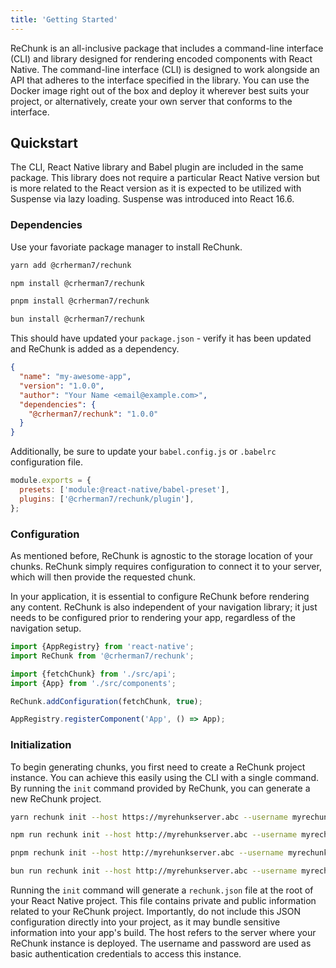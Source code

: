 ```yaml
---
title: 'Getting Started'
---
```


ReChunk is an all-inclusive package that includes a command-line interface (CLI) and library designed for rendering encoded components with React Native. The command-line interface (CLI) is designed to work alongside an API that adheres to the interface specified in the library. You can use the Docker image right out of the box and deploy it wherever best suits your project, or alternatively, create your own server that conforms to the interface.

## Quickstart

The CLI, React Native library and Babel plugin are included in the same package. This library does not require a particular React Native version but is more related to the React version as it is expected to be utilized with Suspense via lazy loading. Suspense was introduced into React 16.6.

### Dependencies

Use your favoriate package manager to install ReChunk.


<Tabs>
<TabItem label="yarn">

```sh
yarn add @crherman7/rechunk
```

</TabItem>
<TabItem label="npm">

```sh
npm install @crherman7/rechunk
```

</TabItem>
<TabItem label="pnpm">

```sh
pnpm install @crherman7/rechunk
```

</TabItem>
<TabItem label="bun">

```sh
bun install @crherman7/rechunk
```

</TabItem>
</Tabs>

This should have updated your `package.json` - verify it has been updated and ReChunk is added as a dependency.

```json ins={6} title="package.json"
{
  "name": "my-awesome-app",
  "version": "1.0.0",
  "author": "Your Name <email@example.com>",
  "dependencies": {
    "@crherman7/rechunk": "1.0.0"
  }
}
```

Additionally, be sure to update your `babel.config.js` or `.babelrc` configuration file.

```js ins={3} title="babel.config.js"
module.exports = {
  presets: ['module:@react-native/babel-preset'],
  plugins: ['@crherman7/rechunk/plugin'],
};
```

### Configuration

As mentioned before, ReChunk is agnostic to the storage location of your chunks. ReChunk simply requires configuration to connect it to your server, which will then provide the requested chunk.

In your application, it is essential to configure ReChunk before rendering any content. ReChunk is also independent of your navigation library; it just needs to be configured prior to rendering your app, regardless of the navigation setup.

```js title="index.js" ins={2,4,7}
import {AppRegistry} from 'react-native';
import ReChunk from '@crherman7/rechunk';

import {fetchChunk} from './src/api';
import {App} from './src/components';

ReChunk.addConfiguration(fetchChunk, true);

AppRegistry.registerComponent('App', () => App);
```

### Initialization

To begin generating chunks, you first need to create a ReChunk project instance. You can achieve this easily using the CLI with a single command. By running the `init` command provided by ReChunk, you can generate a new ReChunk project.

<Tabs>
<TabItem label="yarn">

```sh
yarn rechunk init --host https://myrehunkserver.abc --username myrechunkusername --password myrechunkpassword
```

</TabItem>
<TabItem label="npm">

```sh
npm run rechunk init --host http://myrehunkserver.abc --username myrechunkusername --password myrechunkpassword
```

</TabItem>
<TabItem label="pnpm">

```sh
pnpm rechunk init --host http://myrehunkserver.abc --username myrechunkusername --password myrechunkpassword
```

</TabItem>
<TabItem label="bun">

```sh
bun run rechunk init --host http://myrehunkserver.abc --username myrechunkusername --password myrechunkpassword
```

</TabItem>
</Tabs>

Running the `init` command will generate a `rechunk.json` file at the root of your React Native project. This file contains private and public information related to your ReChunk project. Importantly, do not include this JSON configuration directly into your project, as it may bundle sensitive information into your app's build. The host refers to the server where your ReChunk instance is deployed. The username and password are used as basic authentication credentials to access this instance.

